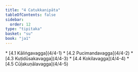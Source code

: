 ```yaml
---
title: "4 Catukkanipāta"
tableOfContents: false
sidebar:
  order: 12
type: "tipitaka"
basket: "su"
book: "ja1"
---
```



<DynamicBreadcrumb />



<TableOfContents book="ja1" section="4">
* [4.1 Kāliṅgavagga](4/4-1)
* [4.2 Pucimandavagga](4/4-2)
* [4.3 Kuṭidūsakavagga](4/4-3)
* [4.4 Kokilavagga](4/4-4)
* [4.5 Cūḷakuṇālavagga](4/4-5)
</TableOfContents>